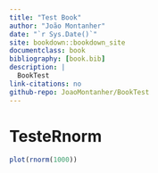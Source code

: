 ```yaml
--- 
title: "Test Book"
author: "João Montanher"
date: "`r Sys.Date()`"
site: bookdown::bookdown_site
documentclass: book
bibliography: [book.bib]
description: |
  BookTest
link-citations: no
github-repo: JoaoMontanher/BookTest
---
```


# TesteRnorm

```r
plot(rnorm(1000))
```